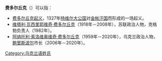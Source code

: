 '''费多尔丘克'''（{{lang-uk|Федорчук}}）可以指：

*[[特維爾起義|费多尔丘克起义]]，1327年[[特维尔大公国|特维尔大公国]]对[[金帐汗国|金帐汗国]]而形成的一场起义。
*[[维塔利·瓦西里耶维奇·费多尔丘克|维塔利·瓦西里耶维奇·费多尔丘克]]（1918年－2008年），苏联政治人物，克格勃负责人（1982年）。
*[[阿纳托利·费多尔丘克|阿纳托利·索洛维奥维奇·费多尔丘克]]（1959年－2020年），乌克兰政治人物，[[鲍里斯波尔|鲍里斯波尔]]市长（2006年－2020年）。

{{Disambiguation|Cat=五字姓氏消歧义|Fedorchuk}}
{{DEFAULTSORT:Fedorchuk}}
[[Category:乌克兰语姓氏|Category:乌克兰语姓氏]]